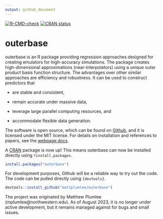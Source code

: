```yaml
---
output: github_document
---
```


<!-- badges: start -->
[![R-CMD-check](https://github.com/MattPlumlee/outerbase/workflows/R-CMD-check/badge.svg)](https://github.com/MattPlumlee/outerbase/actions)
[![CRAN status](https://www.r-pkg.org/badges/version/outerbase)](https://CRAN.R-project.org/package=outerbase)
<!-- badges: end -->
  
# outerbase

outerbase is an R package providing regression approaches designed for 
creating emulators for high-accuracy simulations. The package creates 
high-dimensional approximations (near-interpolators) using a unique outer 
product basis function structure. The advantages over other similar approaches 
are efficiency and robustness. It can be used to construct predictors that

- are stable and consistent,

- remain accurate under massive data,

- leverage large parallel computing resources, and

- accommodate flexible data generation.


The software is open source, which can be found on 
[Github](https://github.com/MattPlumlee/outerbase/), and it is licensed under 
the MIT license.  For details on installation and references to papers, 
see the [webpage docs](https://mattplumlee.github.io/outerbase/).


A [CRAN](https://cran.r-project.org/) package is now up! This means outerbase
can now be installed directly using `?install.packages`.

```r
install.packages("outerbase")
```

For development purposes, Github will be a reliable way to try out
the code.  The code can be pulled directly using `{devtools}`.

::: .outerbase-devel

```r
devtools::install_github("mattplumlee/outerbase")
```

:::

The project was originated by Matthew Plumlee
(mplumlee@northwestern.edu).  As of August 2023, it is no longer under active development, but it remains managed against for bugs and small issues.